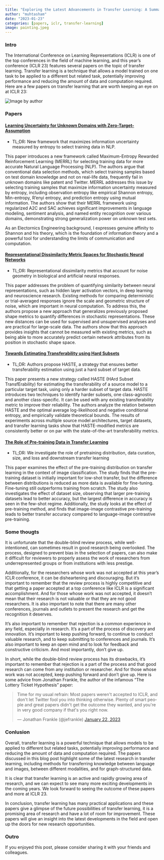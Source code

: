 ```yaml
---
title: "Exploring the Latest Advancements in Transfer Learning: A Summary of ICLR'23 Transfer Learning-Related Papers"
author: "muhtasham"
date: "2023-01-23"
categories: [papers, iclr, transfer-learning]
image: painting.jpeg
---
```


### Intro

The International Conference on Learning Representations (ICLR) is one of the top conferences in the field of machine learning, and this year's conference (ICLR 23) features several papers on the topic of transfer learning. Transfer learning is a technique that allows a model trained on one task to be applied to a different but related task, potentially improving performance and reducing the amount of data and computation required. Here are a few papers on transfer learning that are worth keeping an eye on at ICLR 23:

![](painting.jpeg "Image by author")

### Papers

#### [Learning Uncertainty for Unknown Domains with Zero-Target-Assumption](https://openreview.net/forum?id=pWVASryOyFw)

- TL;DR: New framework that maximizes information uncertainty measured by entropy to select training data in NLP. 

This paper introduces a new framework called Maximum-Entropy Rewarded Reinforcement Learning (MERRL) for selecting training data for more accurate Natural Language Processing (NLP). The authors argue that conventional data selection methods, which select training samples based on test domain knowledge and not on real-life data, frequently fail in unknown domains like patent and Twitter. MERRL addresses this issue by selecting training samples that maximize information uncertainty measured by entropy, including observation entropy like empirical Shannon entropy, Min-entropy, R'enyi entropy, and prediction entropy using mutual information. The authors show that their MERRL framework using regularized A2C and SAC achieves significant improvements in language modeling, sentiment analysis, and named entity recognition over various domains, demonstrating strong generalization power on unknown test sets. 


As an Electornics Engineering background, I expresses genuine affinity to Shannon and his theory, which is the foundation of information theory and a powerful tool for understanding the limits of communication and computation. 

#### [Representational Dissimilarity Metric Spaces for Stochastic Neural Networks](https://openreview.net/forum?id=xjb563TH-GH)

- TL;DR: Representational dissimilarity metrics that account for noise geometry in biological and artificial neural responses. 

This paper addresses the problem of quantifying similarity between neural representations, such as hidden layer activation vectors, in deep learning and neuroscience research. Existing methods for comparing deterministic or trial-averaged responses ignore the scale and geometric structure of noise, which are important in neural computation. To address this, the authors propose a new approach that generalizes previously proposed shape metrics to quantify differences in stochastic representations. These new distances can be used for supervised and unsupervised analyses and are practical for large-scale data. The authors show that this approach provides insights that cannot be measured with existing metrics, such as being able to more accurately predict certain network attributes from its position in stochastic shape space.

#### [Towards Estimating Transferability using Hard Subsets](https://openreview.net/forum?id=hRfJzvTYvD-)

- TL;DR: Authors propose HASTE, a strategy that ensures better transferability estimation using just a hard subset of target data.

This paper presents a new strategy called HASTE (HArd Subset TransfErability) for estimating the transferability of a source model to a particular target task, using only a harder subset of target data. HASTE introduces two techniques to identify harder subsets, one class-agnostic and another class-specific. It can be used with any existing transferability metric to improve their reliability. The authors analyze the relation between HASTE and the optimal average log-likelihood and negative conditional entropy, and empirically validate theoretical bounds. The results of experiments across multiple source model architectures, target datasets, and transfer learning tasks show that HASTE-modified metrics are consistently better or on par with the state-of-the-art transferability metrics.

#### [The Role of Pre-training Data in Transfer Learning ](https://openreview.net/forum?id=q_PkAzGFrmq)

- TL;DR: We investigate the role of pretraining distribution, data curation, size, and loss and downstream transfer learning

This paper examines the effect of the pre-training distribution on transfer learning in the context of image classification. The study finds that the pre-training dataset is initially important for low-shot transfer, but the difference between distributions is reduced as more data is available for fine-tuning. Fine-tuning still outperforms training from scratch. The study also investigates the effect of dataset size, observing that larger pre-training datasets lead to better accuracy, but the largest difference in accuracy is seen in the few-shot regime. Additionally, the study looks at the effect of pre-training method, and finds that image-image contrastive pre-training leads to better transfer accuracy compared to language-image contrastive pre-training.



### Some thougts 

It is unfortunate that the double-blind review process, while well-intentioned, can sometimes result in good research being overlooked. The process, designed to prevent bias in the selection of papers, can also make it difficult for reviewers to properly assess the work of researchers from underrepresented groups or from institutions with less prestige.

Additionally, for the researchers whose work was not accepted at this year's ICLR conference, it can be disheartening and discouraging. But it's important to remember that the review process is highly competitive and that getting a paper accepted at a top conference like ICLR is a significant accomplishment. And for those whose work was not accepted, it doesn't mean that their research is not valuable or that they are not good researchers. It is also important to note that there are many other conferences, journals and outlets to present the research and get the recognition it deserves.

It's also important to remember that rejection is a common experience in any field, especially in research. It's a part of the process of discovery and innovation. It's important to keep pushing forward, to continue to conduct valuable research, and to keep submitting to conferences and journals. It's also important to keep an open mind and to look for feedback and constructive criticism. And most importantly, don't give up.

In short, while the double-blind review process has its drawbacks, it's important to remember that rejection is a part of the process and that good research can come from any institution or researcher. And for those whose work was not accepted, keep pushing forward and don't give up. Here is some advice from Jonathan Frankle, the author of the infamous "The Lottery Ticket Hypothesis" paper:

<blockquote class="twitter-tweet"><p lang="en" dir="ltr">Time for my usual refrain: Most papers weren&#39;t accepted to ICLR, and don&#39;t let Twitter fool you into thinking otherwise. Plenty of smart people and great papers didn&#39;t get the outcome they wanted, and you&#39;re in very good company if that&#39;s you right now.</p>&mdash; Jonathan Frankle (@jefrankle) <a href="https://twitter.com/jefrankle/status/1616958137616982016?ref_src=twsrc%5Etfw">January 22, 2023</a></blockquote> <script async src="https://platform.twitter.com/widgets.js" charset="utf-8"></script>

### Conlusion 

Overall, transfer learning is a powerful technique that allows models to be applied to different but related tasks, potentially improving performance and reducing the amount of data and computation required. The papers discussed in this blog post highlight some of the latest research in transfer learning, including methods for transferring knowledge between language and images, between different modalities, and for graph-structured data.

It is clear that transfer learning is an active and rapidly growing area of research, and we can expect to see many more exciting developments in the coming years. We look forward to seeing the outcome of these papers and more at ICLR 23.

In conclusion, transfer learning has many practical applications and these papers give a glimpse of the future possibilities of transfer learning, it is a promising area of research and have a lot of room for improvement. These papers will give an insight into the latest developments in the field and open up the doors for new research opportunities.

### Outro  
If you enjoyed this post, please consider sharing it with your friends and colleagues. 

